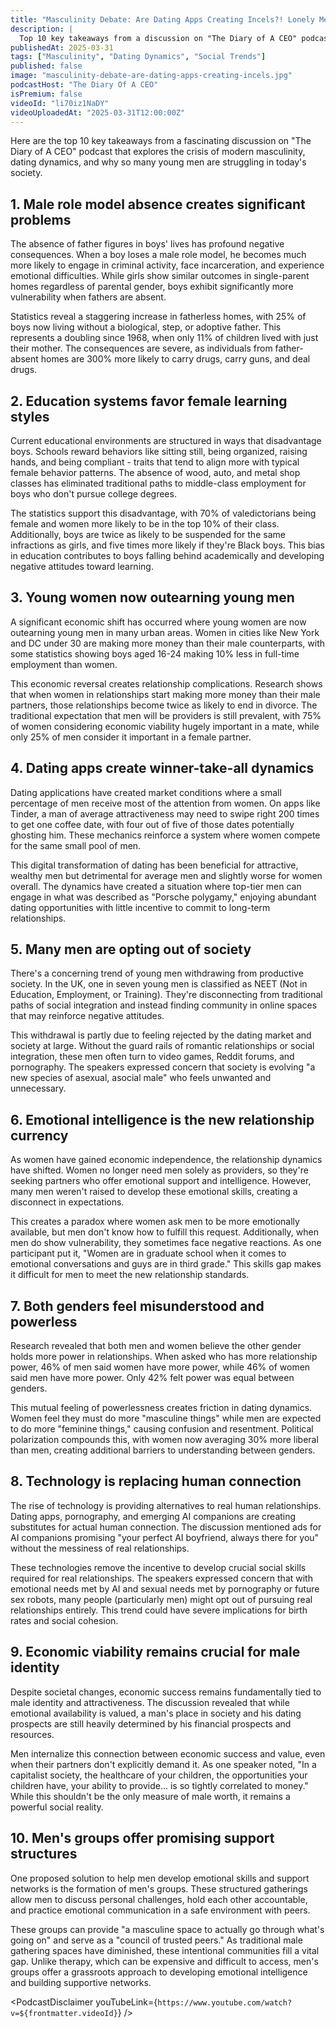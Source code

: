 ```yaml
---
title: "Masculinity Debate: Are Dating Apps Creating Incels?! Lonely Men Are More Dangerous Than Ever!"
description: |
  Top 10 key takeaways from a discussion on "The Diary of A CEO" podcast that explores the crisis of modern masculinity, dating dynamics, and why so many young men are struggling in today's society.
publishedAt: 2025-03-31
tags: ["Masculinity", "Dating Dynamics", "Social Trends"]
published: false
image: "masculinity-debate-are-dating-apps-creating-incels.jpg"
podcastHost: "The Diary Of A CEO"
isPremium: false
videoId: "li70iz1NaDY"
videoUploadedAt: "2025-03-31T12:00:00Z"
---
```



<PodcastSummaryPageLayout frontmatter={frontmatter}>

Here are the top 10 key takeaways from a fascinating discussion on "The Diary of A CEO" podcast that explores the crisis of modern masculinity, dating dynamics, and why so many young men are struggling in today's society.

## 1. Male role model absence creates significant problems

The absence of father figures in boys' lives has profound negative consequences. When a boy loses a male role model, he becomes much more likely to engage in criminal activity, face incarceration, and experience emotional difficulties. While girls show similar outcomes in single-parent homes regardless of parental gender, boys exhibit significantly more vulnerability when fathers are absent.

Statistics reveal a staggering increase in fatherless homes, with 25% of boys now living without a biological, step, or adoptive father. This represents a doubling since 1968, when only 11% of children lived with just their mother. The consequences are severe, as individuals from father-absent homes are 300% more likely to carry drugs, carry guns, and deal drugs.

## 2. Education systems favor female learning styles

Current educational environments are structured in ways that disadvantage boys. Schools reward behaviors like sitting still, being organized, raising hands, and being compliant - traits that tend to align more with typical female behavior patterns. The absence of wood, auto, and metal shop classes has eliminated traditional paths to middle-class employment for boys who don't pursue college degrees.

The statistics support this disadvantage, with 70% of valedictorians being female and women more likely to be in the top 10% of their class. Additionally, boys are twice as likely to be suspended for the same infractions as girls, and five times more likely if they're Black boys. This bias in education contributes to boys falling behind academically and developing negative attitudes toward learning.

## 3. Young women now outearning young men

A significant economic shift has occurred where young women are now outearning young men in many urban areas. Women in cities like New York and DC under 30 are making more money than their male counterparts, with some statistics showing boys aged 16-24 making 10% less in full-time employment than women.

This economic reversal creates relationship complications. Research shows that when women in relationships start making more money than their male partners, those relationships become twice as likely to end in divorce. The traditional expectation that men will be providers is still prevalent, with 75% of women considering economic viability hugely important in a mate, while only 25% of men consider it important in a female partner.

## 4. Dating apps create winner-take-all dynamics

Dating applications have created market conditions where a small percentage of men receive most of the attention from women. On apps like Tinder, a man of average attractiveness may need to swipe right 200 times to get one coffee date, with four out of five of those dates potentially ghosting him. These mechanics reinforce a system where women compete for the same small pool of men.

This digital transformation of dating has been beneficial for attractive, wealthy men but detrimental for average men and slightly worse for women overall. The dynamics have created a situation where top-tier men can engage in what was described as "Porsche polygamy," enjoying abundant dating opportunities with little incentive to commit to long-term relationships.

## 5. Many men are opting out of society

There's a concerning trend of young men withdrawing from productive society. In the UK, one in seven young men is classified as NEET (Not in Education, Employment, or Training). They're disconnecting from traditional paths of social integration and instead finding community in online spaces that may reinforce negative attitudes.

This withdrawal is partly due to feeling rejected by the dating market and society at large. Without the guard rails of romantic relationships or social integration, these men often turn to video games, Reddit forums, and pornography. The speakers expressed concern that society is evolving "a new species of asexual, asocial male" who feels unwanted and unnecessary.

## 6. Emotional intelligence is the new relationship currency

As women have gained economic independence, the relationship dynamics have shifted. Women no longer need men solely as providers, so they're seeking partners who offer emotional support and intelligence. However, many men weren't raised to develop these emotional skills, creating a disconnect in expectations.

This creates a paradox where women ask men to be more emotionally available, but men don't know how to fulfill this request. Additionally, when men do show vulnerability, they sometimes face negative reactions. As one participant put it, "Women are in graduate school when it comes to emotional conversations and guys are in third grade." This skills gap makes it difficult for men to meet the new relationship standards.

## 7. Both genders feel misunderstood and powerless

Research revealed that both men and women believe the other gender holds more power in relationships. When asked who has more relationship power, 46% of men said women have more power, while 46% of women said men have more power. Only 42% felt power was equal between genders.

This mutual feeling of powerlessness creates friction in dating dynamics. Women feel they must do more "masculine things" while men are expected to do more "feminine things," causing confusion and resentment. Political polarization compounds this, with women now averaging 30% more liberal than men, creating additional barriers to understanding between genders.

## 8. Technology is replacing human connection

The rise of technology is providing alternatives to real human relationships. Dating apps, pornography, and emerging AI companions are creating substitutes for actual human connection. The discussion mentioned ads for AI companions promising "your perfect AI boyfriend, always there for you" without the messiness of real relationships.

These technologies remove the incentive to develop crucial social skills required for real relationships. The speakers expressed concern that with emotional needs met by AI and sexual needs met by pornography or future sex robots, many people (particularly men) might opt out of pursuing real relationships entirely. This trend could have severe implications for birth rates and social cohesion.

## 9. Economic viability remains crucial for male identity

Despite societal changes, economic success remains fundamentally tied to male identity and attractiveness. The discussion revealed that while emotional availability is valued, a man's place in society and his dating prospects are still heavily determined by his financial prospects and resources.

Men internalize this connection between economic success and value, even when their partners don't explicitly demand it. As one speaker noted, "In a capitalist society, the healthcare of your children, the opportunities your children have, your ability to provide... is so tightly correlated to money." While this shouldn't be the only measure of male worth, it remains a powerful social reality.

## 10. Men's groups offer promising support structures

One proposed solution to help men develop emotional skills and support networks is the formation of men's groups. These structured gatherings allow men to discuss personal challenges, hold each other accountable, and practice emotional communication in a safe environment with peers.

These groups can provide "a masculine space to actually go through what's going on" and serve as a "council of trusted peers." As traditional male gathering spaces have diminished, these intentional communities fill a vital gap. Unlike therapy, which can be expensive and difficult to access, men's groups offer a grassroots approach to developing emotional intelligence and building supportive networks.

<PodcastDisclaimer
  youTubeLink={`https://www.youtube.com/watch?v=${frontmatter.videoId}`}
/>

</PodcastSummaryPageLayout>
